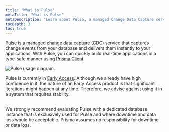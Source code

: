 ```yaml
---
title: 'What is Pulse'
metaTitle: 'What is Pulse'
metaDescription: 'Learn about Pulse, a managed Change Data Capture service that lets you build real-time applications with ease.'
tocDepth: 3
toc: true
---
```


<TopBlock>

[Pulse](https://www.prisma.io/data-platform/pulse) is a managed [change data capture (CDC)](https://en.wikipedia.org/wiki/Change_data_capture) service that captures change events from your database and delivers them instantly to your applications. With Pulse, you can quickly build real-time applications in a type-safe manner using [Prisma Client](/orm/prisma-client).

![Pulse usage diagram.](../doc-images/data-platform/platform/pulse//diagram.png)

<Admonition type="warning">

Pulse is currently in [Early Access](/platform/classic-projects/about/releases#early-access). Although we already have high confidence in it, the nature of an Early Access product is that significant iterations might happen at any time. Therefore, we advise against using it in a system that requires stability.<br /><br />

We strongly recommend evaluating Pulse with a dedicated database instance that is exclusively used for Pulse and where downtime and data loss would be acceptable. Prisma assumes no responsibility for downtime or data loss.

</Admonition>

</TopBlock>
